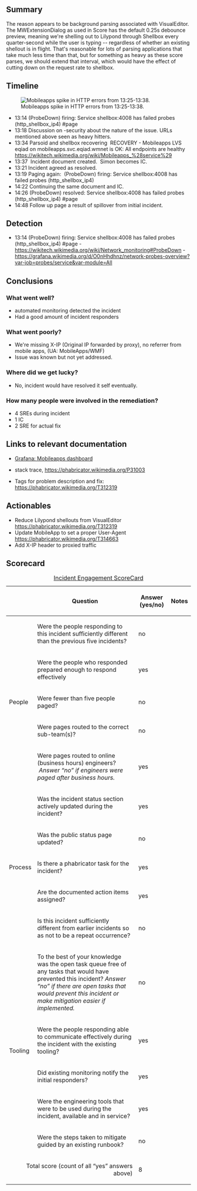 {{irdoc|status=review}}

==Summary==
{{Incident scorecard
| task = T312319
| paged-num = 2
| responders-num = 5
| coordinators = Simon
| start = 2022-07-11 13:14:00
| end = 2022-07-11 14:26:00
| impact = For 13 minutes, mobileapps service was serving HTTP 503 errors to clients.
}}

The reason appears to be background parsing associated with VisualEditor. The MWExtensionDialog as used in Score has the default 0.25s debounce preview, meaning we're shelling out to Lilypond through Shellbox every quarter-second while the user is typing -- regardless of whether an existing shellout is in flight. That's reasonable for lots of parsing applications that take much less time than that, but for something as heavy as these score parses, we should extend that interval, which would have the effect of cutting down on the request rate to shellbox.

{{TOC|align=right}}

==Timeline==
[[File:Mobileapps 2022-07-11 grafana.png|thumb|Mobileapps spike in HTTP errors from 13:25-13:38.]]

* 13:14 (ProbeDown) firing: Service shellbox:4008 has failed probes (http_shellbox_ip4) #page
* 13:18 Discussion on -security about the nature of the issue. URLs mentioned above seen as heavy hitters.
* 13:34 Parsoid and shellbox recovering  RECOVERY - Mobileapps LVS eqiad on mobileapps.svc.eqiad.wmnet is OK: All endpoints are healthy [[Mobileapps (service)|https://wikitech.wikimedia.org/wiki/Mobileapps_%28service%29]]
* 13:37  Incident document created.  Simon becomes IC.
* 13:21 Incident agreed as resolved.
* 13:19 Paging again:  <jinxer-wm> (ProbeDown) firing: Service shellbox:4008 has failed probes (http_shellbox_ip4)
* 14:22 Continuing the same document and IC.
* 14:26 (ProbeDown) resolved: Service shellbox:4008 has failed probes (http_shellbox_ip4) #page 
* 14:48 Follow up page a result of spillover from initial incident.  

==Detection==

* 13:14 (ProbeDown) firing: Service shellbox:4008 has failed probes (http_shellbox_ip4) #page - [[Network monitoring#ProbeDown|https://wikitech.wikimedia.org/wiki/Network_monitoring#ProbeDown]] - https://grafana.wikimedia.org/d/O0nHhdhnz/network-probes-overview?var-job=probes/service&var-module=All

==Conclusions==
===What went well?===

*automated monitoring detected the incident
*Had a good amount of incident responders
===What went poorly?===

*We're missing X-IP (Original IP forwarded by proxy), no referrer from mobile apps, (UA: MobileApps/WMF)
*Issue was known but not yet addressed.

===Where did we get lucky?===

* No, incident would have resolved it self eventually. 

===How many people were involved in the remediation?===

* 4 SREs during incident
* 1 IC
* 2 SRE for actual fix

==Links to relevant documentation==

* [https://grafana.wikimedia.org/d/5CmeRcnMz/mobileapps?orgId=1&from=1657540800000&to=1657554900000&viewPanel=15 Grafana: Mobileapps dashboard]

* stack trace, https://phabricator.wikimedia.org/P31003

* Tags for problem description and fix: https://phabricator.wikimedia.org/T312319

==Actionables==

* Reduce Lilypond shellouts from VisualEditor https://phabricator.wikimedia.org/T312319
* Update MobileApp to set a proper User-Agent https://phabricator.wikimedia.org/T314663
* Add X-IP header to proxied traffic

==Scorecard==


{| class="wikitable"
|+[[Incident Scorecard|Incident Engagement ScoreCard]]
!
!Question
!Answer
(yes/no)
!Notes
|-
! rowspan="5" |People
|Were the people responding to this incident sufficiently different than the previous five incidents?
|no
|
|-
|Were the people who responded prepared enough to respond effectively
|yes
|
|-
|Were fewer than five people paged?
|no
|
|-
|Were pages routed to the correct sub-team(s)?
|no
|
|-
|Were pages routed to online (business hours) engineers?  ''Answer “no” if engineers were paged after business hours.''
|yes
|
|-
! rowspan="5" |Process
|Was the incident status section actively updated during the incident?
|yes
|
|-
|Was the public status page updated?
|no
|
|-
|Is there a phabricator task for the incident?
|yes
|
|-
|Are the documented action items assigned?
|yes
|
|-
|Is this incident sufficiently different from earlier incidents so as not to be a repeat occurrence?
|no
|
|-
! rowspan="5" |Tooling
|To the best of your knowledge was the open task queue free of any tasks that would have prevented this incident? ''Answer “no” if there are''
''open tasks that would prevent this incident or make mitigation easier if implemented.''
|no
|
|-
|Were the people responding able to communicate effectively during the incident with the existing tooling?
|yes
|
|-
|Did existing monitoring notify the initial responders?
|yes
|
|-
|Were the engineering tools that were to be used during the incident, available and in service?
|yes
|
|-
|Were the steps taken to mitigate guided by an existing runbook?
|no
|
|-
! colspan="2" align="right" |Total score (count of all “yes” answers above)
|8
|
|}
